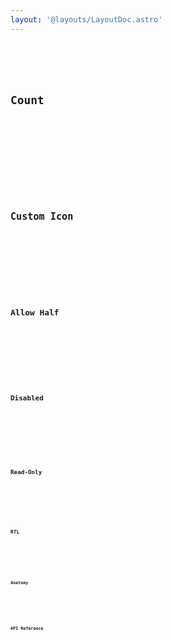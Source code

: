 ```yaml
---
layout: '@layouts/LayoutDoc.astro'
---
```




<Preview client:load>
	<Fragment slot="preview">
		<Example client:load />
	</Fragment>
	<Fragment slot="code">
		<Code code={ExampleRaw} lang="svelte" />
	</Fragment>
</Preview>

## Count

<Preview client:load>
	<Fragment slot="preview">
		<ExampleCount client:load />
	</Fragment>
	<Fragment slot="code">
		<Code code={ExampleCountRaw} lang="svelte" />
	</Fragment>
</Preview>

## Custom Icon

<Preview client:load>
	<Fragment slot="preview">
		<ExampleCustomIcon client:load />
	</Fragment>
	<Fragment slot="code">
		<Code code={ExampleCustomIconRaw} lang="svelte" />
	</Fragment>
</Preview>

## Allow Half

<Preview client:load>
	<Fragment slot="preview">
		<ExampleAllowHalf client:load />
	</Fragment>
	<Fragment slot="code">
		<Code code={ExampleAllowHalfRaw} lang="svelte" />
	</Fragment>
</Preview>

## Disabled

<Preview client:load>
	<Fragment slot="preview">
		<ExampleDisabled client:load />
	</Fragment>
	<Fragment slot="code">
		<Code code={ExampleDisabledRaw} lang="svelte" />
	</Fragment>
</Preview>

## Read-Only

<Preview client:load>
	<Fragment slot="preview">
		<ExampleReadOnly client:load />
	</Fragment>
	<Fragment slot="code">
		<Code code={ExampleReadonlyRaw} lang="svelte" />
	</Fragment>
</Preview>

## RTL

<Preview client:load>
	<Fragment slot="preview">
		<ExampleRTL client:load />
	</Fragment>
	<Fragment slot="code">
		<Code code={ExampleRTLRaw} lang="svelte" />
	</Fragment>
</Preview>

## Anatomy

<Anatomy label="Ratings" isComponent>
	<Anatomy label="label" />
	<Anatomy label="control">
		<Anatomy label="item" tag="span">
			<Anatomy tag="svg" />
		</Anatomy>
	</Anatomy>
</Anatomy>

## API Reference

<ApiTable />
